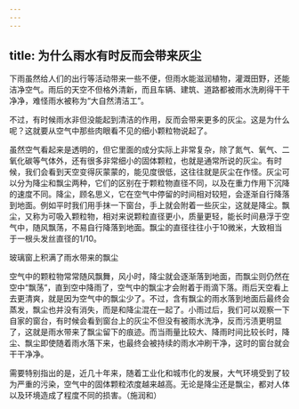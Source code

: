 ```yaml
---
---
---
```

title: 为什么雨水有时反而会带来灰尘
---




下雨虽然给人们的出行等活动带来一些不便，但雨水能滋润植物，灌溉田野，还能洁净空气。雨后的天空不但格外清新，而且车辆、建筑、道路都被雨水洗刷得干干净净，难怪雨水被称为“大自然清洁工”。



不过，有时候雨水非但没能起到清洁的作用，反而会带来更多的灰尘。这是为什么呢？这就要从空气中那些肉眼看不见的细小颗粒物说起了。

虽然空气看起来是透明的，但它里面的成分实际上非常复杂，除了氮气、氧气、二氧化碳等气体外，还有很多非常细小的固体颗粒，也就是通常所说的灰尘。有时候，我们会看到天空变得灰蒙蒙的，能见度很低，这往往就是灰尘在作怪。灰尘可以分为降尘和飘尘两种，它们的区别在于颗粒物直径不同，以及在重力作用下沉降的速度不同。降尘，顾名思义，它在空气中停留的时间相对较短，会逐渐自行降落到地面。例如平时我们用手抹一下窗台，手上就会附着一些灰尘，这就是降尘。飘尘，又称为可吸入颗粒物，相对来说颗粒直径更小，质量更轻，能长时间悬浮于空气中，随风飘荡，不易自行降落到地面。飘尘的直径往往小于10微米，大致相当于一根头发丝直径的1/10。

玻璃窗上积满了雨水带来的飘尘



空气中的颗粒物常常随风飘舞，风小时，降尘就会逐渐落到地面，而飘尘则仍然在空中“飘荡”，直到空中降雨了，空气中的飘尘才会附着于雨滴下落。雨后天空看上去更清爽，就是因为空气中的飘尘少了。不过，含有飘尘的雨水落到地面后最终会蒸发，飘尘也并没有消失，而是和降尘混在一起了。小雨过后，我们可以观察一下自家的窗台，有时候会看到窗台上的灰尘不但没有被雨水洗净，反而污渍更明显了，这就是雨水带来了飘尘留下的痕迹。而当雨量比较大、降雨时间比较长时，降尘、飘尘即使随着雨水落下来，也最终会被持续的雨水冲刷干净，这时的窗台就会干干净净。

需要特别指出的是，近几十年来，随着工业化和城市化的发展，大气环境受到了较为严重的污染，空气中的固体颗粒浓度越来越高。无论是降尘还是飘尘，都对人体以及环境造成了程度不同的损害。（施润和）